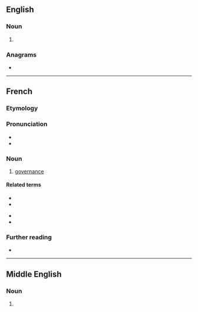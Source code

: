 ==English==

===Noun===
{{en-noun|~}}

# {{obsolete form of|en|governance}}

===Anagrams===
* {{anagrams|en|a=aceegnnoruv|governaunce}}

----

==French==

===Etymology===
{{suf|fr|gouverner|ance}}

===Pronunciation===
* {{fr-IPA}}
* {{rhymes|fr|ɑ̃s}}

===Noun===
{{fr-noun|f}}

# [[governance]]

====Related terms====
{{rel-top}}
* {{l|fr|gouvernant|gloss=governing}}
* {{l|fr|gouvernement|gloss=government}}
{{rel-mid}}
* {{l|fr|gouverner|gloss=to govern; to steer}}
* {{l|fr|gouverneur|gloss=governor}}
{{rel-bottom}}

===Further reading===
* {{R:TLFi}}

----

==Middle English==

===Noun===
{{head|enm|noun}}

# {{alternative form of|enm|governaunce}}